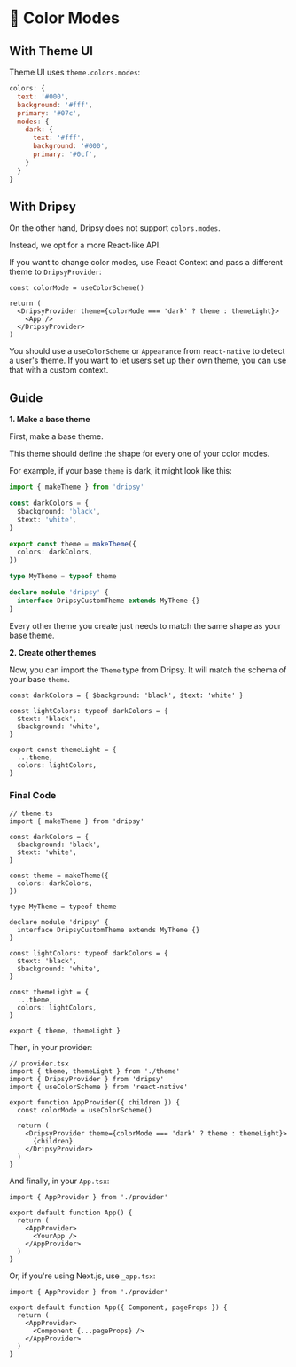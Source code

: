 # 🎨 Color Modes

## With Theme UI

Theme UI uses `theme.colors.modes`:

```jsx
colors: {
  text: '#000',
  background: '#fff',
  primary: '#07c',
  modes: {
    dark: {
      text: '#fff',
      background: '#000',
      primary: '#0cf',
    }
  }
}
```

## With Dripsy

On the other hand, Dripsy does not support `colors.modes`.

Instead, we opt for a more React-like API.

If you want to change color modes, use React Context and pass a different theme to `DripsyProvider`:

```tsx
const colorMode = useColorScheme()

return (
  <DripsyProvider theme={colorMode === 'dark' ? theme : themeLight}>
    <App />
  </DripsyProvider>
)
```

You should use a `useColorScheme` or `Appearance` from `react-native` to detect a user's theme. If you want to let users set up their own theme, you can use that with a custom context.

## Guide

**1. Make a base theme**

First, make a base theme.

This theme should define the shape for every one of your color modes.

For example, if your base `theme` is dark, it might look like this:

```ts
import { makeTheme } from 'dripsy'

const darkColors = {
  $background: 'black',
  $text: 'white',
}

export const theme = makeTheme({
  colors: darkColors,
})

type MyTheme = typeof theme

declare module 'dripsy' {
  interface DripsyCustomTheme extends MyTheme {}
}
```

Every other theme you create just needs to match the same shape as your base theme.

**2. Create other themes**

Now, you can import the `Theme` type from Dripsy. It will match the schema of your base `theme`.

```tsx
const darkColors = { $background: 'black', $text: 'white' }

const lightColors: typeof darkColors = {
  $text: 'black',
  $background: 'white',
}

export const themeLight = {
  ...theme,
  colors: lightColors,
}
```

### Final Code

```tsx
// theme.ts
import { makeTheme } from 'dripsy'

const darkColors = {
  $background: 'black',
  $text: 'white',
}

const theme = makeTheme({
  colors: darkColors,
})

type MyTheme = typeof theme

declare module 'dripsy' {
  interface DripsyCustomTheme extends MyTheme {}
}

const lightColors: typeof darkColors = {
  $text: 'black',
  $background: 'white',
}

const themeLight = {
  ...theme,
  colors: lightColors,
}

export { theme, themeLight }
```

Then, in your provider:

```tsx
// provider.tsx
import { theme, themeLight } from './theme'
import { DripsyProvider } from 'dripsy'
import { useColorScheme } from 'react-native'

export function AppProvider({ children }) {
  const colorMode = useColorScheme()

  return (
    <DripsyProvider theme={colorMode === 'dark' ? theme : themeLight}>
      {children}
    </DripsyProvider>
  )
}
```

And finally, in your `App.tsx`:

```tsx
import { AppProvider } from './provider'

export default function App() {
  return (
    <AppProvider>
      <YourApp />
    </AppProvider>
  )
}
```

Or, if you're using Next.js, use `_app.tsx`:

```tsx
import { AppProvider } from './provider'

export default function App({ Component, pageProps }) {
  return (
    <AppProvider>
      <Component {...pageProps} />
    </AppProvider>
  )
}
```
